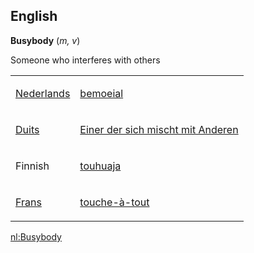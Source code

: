 ==English==
{{msg:noun}}
'''Busybody''' (''m, v'')

Someone who interferes with others

{{msg:trans}}
{| border=0
|-
| [[Nederlands]] || [[bemoeial]]
|-
| [[Duits]] || [[Einer der sich mischt mit Anderen]]
|-
| Finnish || [[touhuaja]]
|-
| [[Frans]] || [[touche-à-tout]]
|}

[[nl:Busybody]]